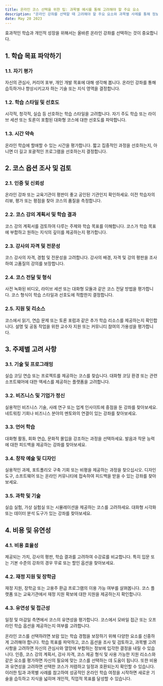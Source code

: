 ```yaml
---
title: 온라인 코스 선택을 위한 팁: 과목별 예시를 통해 고려해야 할 주요 요소
description: "온라인 강좌를 선택할 때 고려해야 할 주요 요소와 과목별 사례를 통해 정보에 입각한 결정을 내리는 데 도움이 되는 유용한 팁을 제공합니다."
date: May 20 2023
---
```


효과적인 학습과 개인적 성장을 위해서는 올바른 온라인 강좌를 선택하는 것이 중요합니다.

## 1. 학습 목표 파악하기
### 1.1. 자기 평가

자신의 관심사, 커리어 포부, 개인 개발 목표에 대해 생각해 봅니다.
온라인 강좌를 통해 습득하거나 향상시키고자 하는 기술 또는 지식 영역을 결정합니다.
### 1.2. 학습 스타일 및 선호도

시각적, 청각적, 실습 등 선호하는 학습 스타일을 고려합니다.
자기 주도 학습 또는 라이브 세션 또는 토론이 포함된 대화형 코스에 대한 선호도를 파악합니다.
### 1.3. 시간 약속

온라인 학습에 할애할 수 있는 시간을 평가합니다.
짧고 집중적인 과정을 선호하는지, 아니면 더 길고 포괄적인 프로그램을 선호하는지 결정합니다.
## 2. 코스 옵션 조사 및 검토
### 2.1. 인증 및 신뢰성

온라인 강좌 또는 교육기관이 평판이 좋고 공인된 기관인지 확인하세요.
이전 학습자의 리뷰, 평가 또는 평점을 찾아 코스의 품질을 측정합니다.
### 2.2. 코스 강의 계획서 및 학습 결과

코스 강의 계획서를 검토하여 다루는 주제와 학습 목표를 이해합니다.
코스가 학습 목표에 부합하고 원하는 지식의 깊이를 제공하는지 평가합니다.
### 2.3. 강사의 자격 및 전문성

코스 강사의 자격, 경험 및 전문성을 고려합니다.
강사의 배경, 자격 및 강의 평판을 조사하여 고품질의 강의를 보장합니다.
### 2.4. 코스 전달 및 형식

사전 녹화된 비디오, 라이브 세션 또는 대화형 모듈과 같은 코스 전달 방법을 평가합니다.
코스 형식이 학습 스타일과 선호도에 적합한지 결정합니다.
### 2.5. 지원 및 리소스

코스에서 읽기, 연습 문제 또는 토론 포럼과 같은 추가 학습 리소스를 제공하는지 확인합니다.
설명 및 공동 작업을 위한 교수자 지원 또는 커뮤니티 참여의 가용성을 평가합니다.
## 3. 주제별 고려 사항
### 3.1. 기술 및 프로그래밍

실습 코딩 연습 또는 프로젝트를 제공하는 코스를 찾습니다.
대화형 코딩 환경 또는 관련 소프트웨어에 대한 액세스를 제공하는 플랫폼을 고려합니다.
### 3.2. 비즈니스 및 기업가 정신

실용적인 비즈니스 기술, 사례 연구 또는 업계 인사이트에 중점을 둔 강좌를 찾아보세요.
네트워킹 기회나 비즈니스 분야의 멘토와의 연결이 있는 강좌를 찾아보세요.
### 3.3. 언어 학습

대화형 활동, 회화 연습, 문화적 몰입을 강조하는 과정을 선택하세요.
발음과 작문 능력에 대한 피드백을 제공하는 강좌를 찾아보세요.
### 3.4. 창작 예술 및 디자인

실용적인 과제, 포트폴리오 구축 기회 또는 비평을 제공하는 과정을 찾으십시오.
디자인 도구, 소프트웨어 또는 온라인 커뮤니티에 접속하여 피드백을 받을 수 있는 강좌를 찾아보세요.
### 3.5. 과학 및 기술

실습 실험, 가상 실험실 또는 시뮬레이션을 제공하는 코스를 고려하세요.
대화형 시각화 또는 데이터 분석 도구가 있는 강좌를 찾아보세요.
## 4. 비용 및 유연성
### 4.1. 비용 효율성

제공되는 가치, 강사의 평판, 학습 결과를 고려하여 수강료를 비교합니다.
특히 입문 또는 기본 수준의 강좌의 경우 무료 또는 할인 옵션을 찾아보세요.
### 4.2. 재정 지원 및 장학금

재정 지원, 장학금 또는 고용주 환급 프로그램의 이용 가능 여부를 살펴봅니다.
코스 플랫폼 또는 교육기관에서 재정 지원 확보에 대한 지원을 제공하는지 확인합니다.
### 4.3. 유연성 및 접근성

일정 및 마감일 측면에서 코스의 유연성을 평가합니다.
코스에서 모바일 접근 또는 오프라인 학습 옵션을 제공하는지 여부를 고려합니다.


온라인 코스를 선택하려면 보람 있는 학습 경험을 보장하기 위해 다양한 요소를 신중하게 고려해야 합니다. 학습 목표를 파악하고, 코스 옵션을 조사 및 검토하고, 과목별 고려 사항을 고려하면 자신의 관심사와 열망에 부합하는 정보에 입각한 결정을 내릴 수 있습니다. 인증, 코스 강의 계획서, 강사 자격, 코스 제공 형식 및 사용 가능한 지원 리소스와 같은 요소를 평가하면 자신의 필요에 맞는 코스를 선택하는 데 도움이 됩니다. 또한 비용과 유연성을 고려하면 선택한 코스가 저렴하고 일정과 호환되는지 확인할 수 있습니다. 이러한 팁과 과목별 사례를 참고하여 성공적인 온라인 학습 여정을 시작하면 새로운 기술을 습득하고 지식을 넓히며 개인적, 직업적 목표를 달성할 수 있습니다.